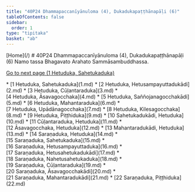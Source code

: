 ```yaml
---
title: "40P24 Dhammapaccanīyānuloma (4), Dukadukapaṭṭhānapāḷi (6)"
tableOfContents: false
sidebar:
  order: 1
type: "tipitaka"
basket: "ab"
---
```



<Paragraph type="center">
[Home](/)
</Paragraph>

<Paragraph type="center">
# 40P24 Dhammapaccanīyānuloma (4), Dukadukapaṭṭhānapāḷi (6)
</Paragraph>

<Paragraph number="1" type="center">
Namo tassa Bhagavato Arahato Sammāsambuddhassa.

[Go to next page (1 Hetuduka, Sahetukaduka)](1.md)



</Paragraph>

<TableOfContents>
* [1 Hetuduka, Sahetukaduka](1.md)
* [2 Hetuduka, Hetusampayuttadukādi](2.md)
* [3 Hetuduka, Cūḷantaraduka](3.md)
* [4 Hetuduka, Āsavagocchaka](4.md)
* [5 Hetuduka, Saññojanagocchakādi](5.md)
* [6 Hetuduka, Mahantaraduka](6.md)
* [7 Hetuduka, Upādānagocchaka](7.md)
* [8 Hetuduka, Kilesagocchaka](8.md)
* [9 Hetuduka, Piṭṭhiduka](9.md)
* [10 Sahetukadukādi, Hetuduka](10.md)
* [11 Cūḷantaraduka, Hetuduka](11.md)
* [12 Āsavagocchaka, Hetuduka](12.md)
* [13 Mahantaradukādi, Hetuduka](13.md)
* [14 Saraṇaduka, Hetuduka](14.md)
* [15 Saraṇaduka, Sahetukaduka](15.md)
* [16 Saraṇaduka, Hetusampayuttaduka](16.md)
* [17 Saraṇaduka, Hetusahetukadukādi](17.md)
* [18 Saraṇaduka, Nahetusahetukaduka](18.md)
* [19 Saraṇaduka, Cūḷantaraduka](19.md)
* [20 Saraṇaduka, Āsavagocchakādi](20.md)
* [21 Saraṇaduka, Mahantaradukādi](21.md)
* [22 Saraṇaduka, Piṭṭhiduka](22.md)
</TableOfContents>
